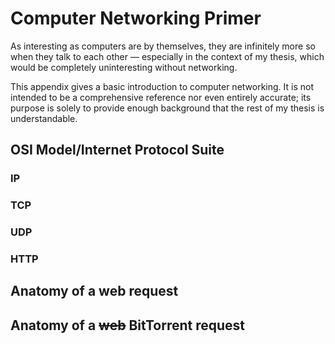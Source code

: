 # Computer Networking Primer {#sec-computer-networking-primer}

As interesting as computers are by themselves, they are infinitely more so when they talk to each other --- especially in the context of my thesis, which would be completely uninteresting without networking.

This appendix gives a basic introduction to computer networking. It is not intended to be a comprehensive reference nor even entirely accurate; its purpose is solely to provide enough background that the rest of my thesis is understandable.

## OSI Model/Internet Protocol Suite

### IP

### TCP

### UDP

### HTTP

## Anatomy of a web request

## Anatomy of a ~~web~~ BitTorrent request

